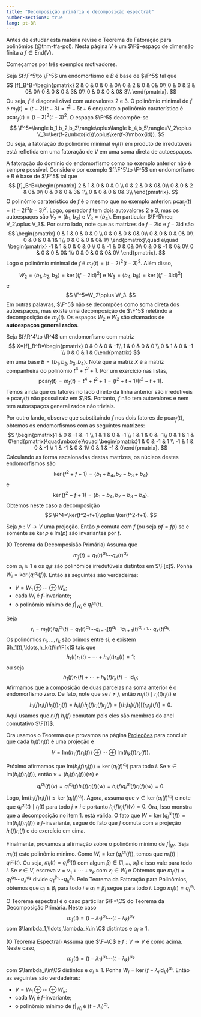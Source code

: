 ```yaml
--- 
title: "Decomposição primária e decomposição espectral"
number-sections: true
lang: pt-BR
--- 
```


Antes de estudar esta matéria revise o Teorema de Fatoração para polinômios (@thm-tfa-pol).
Nesta página $V$ é um $\F$-espaço de dimensão finita a $f\in\mbox{End}(V)$.

Começamos por três exemplos motivadores.

:::{#exm-}
Seja $f:\F^5\to \F^5$ um endomorfismo e $B$ é base de $\F^5$ tal que
$$
[f]_B^B=\begin{pmatrix}
2 & 0 & 0 & 0 & 0\\ 0 & 2 & 0 & 0& 0\\ 0 & 0 & 2 & 0& 0\\ 0 & 0 & 0 & 3& 0\\ 0 & 0 & 0 & 0& 3\\
\end{pmatrix}.
$$
Ou seja, $f$ é diagonalizável com autovalores $2$ e $3$. O polinômio minimal de $f$ é $m_f(t)=(t-2)(t-3)=t^2-5t+6$ enquanto o polinômio caraterístico é $\mbox{pcar}_f(t)=(t-2)^3(t-3)^2$. O espaço $\F^5$ decompõe-se
$$
\F^5=\langle b_1,b_2,b_3\rangle\oplus\langle b_4,b_5\rangle=V_2\oplus V_3=\ker(f-2\mbox{id})\oplus\ker(f-3\mbox{id}).
$$
Ou seja, a fatoração do polinômio minimal $m_f(t)$ em produto de irredutúveis está refletida em uma fatoração de $V$ em uma soma direta de autoespaços.
:::


:::{#exm-}
A fatoração do domínio do endomorfismo como no exemplo anterior não é sempre possível. Considere por exemplo
$f:\F^5\to \F^5$ um endomorfismo e $B$ é base de $\F^5$ tal que
$$
[f]_B^B=\begin{pmatrix}
2 & 1 & 0 & 0 & 0 \\ 0 & 2 & 0 & 0& 0\\ 0 & 0 & 2 & 0& 0\\ 0 & 0 & 0 & 3& 1\\ 0 & 0 & 0 & 0& 3\\
\end{pmatrix}.
$$
O polinômio caraterístico de $f$ é o mesmo que no exemplo anterior: $\mbox{pcar}_f(t)=(t-2)^3(t-3)^2$. Logo,  operador $f$ tem dois autovalores $2$ e $3$, mas os autoespaços são $V_2=\langle b_1,b_3\rangle$ e $V_3=\langle b_4\rangle$. Em particular $\F^5\neq V_2\oplus V_3$. Por outro lado, note que as matrizes de $f-2\mbox{id}$ e $f-3\mbox{id}$ são
$$
\begin{pmatrix}
0 & 1 & 0 & 0  & 0 \\ 0 & 0 & 0 & 0& 0\\ 0 & 0 & 0 & 0& 0\\ 0 & 0 & 0 & 1& 1\\ 0 & 0 & 0 & 0& 1\\
\end{pmatrix}\quad e\quad
\begin{pmatrix}
-1 & 1 & 0 & 0 & 0 \\ 0 & -1 & 0 & 0& 0\\ 0 & 0 & -1 & 0& 0\\ 0 & 0 & 0 & 0& 1\\ 0 & 0 & 0 & 0& 0\\
\end{pmatrix}.
$$
Logo o polinômio minimal de $f$ é $m_f(t)=(t-2)^2(t-3)^2$. Além disso,
$$
W_2=\langle b_1,b_2,b_3\rangle =\ker[(f-2\mbox{id})^2]\mbox{ e }W_3=\langle b_4,b_5\rangle =\ker[(f-3\mbox{id})^2]
$$
e
$$
\F^5=W_2\oplus W_3.
$$
Em outras palavras, $\F^5$ não se decompões como soma direta dos autoespaços, mas existe uma decomposição de $\F^5$ reletindo a decomposição de $m_f(t)$. Os espaços $W_2$ e $W_3$ são chamados de <b>autoespaços generalizados</b>.
:::


:::{#exm-}
Seja $f:\R^4\to \R^4$ um endomorfismo com matriz
$$
X=[f]_B^B=\begin{pmatrix} 0 & 0 & 0 & -1\\ 1 & 0 & 0 & 0 \\ 0 & 1 & 0 & -1 \\ 0 & 0 & 1 & 0\end{pmatrix}
$$
em uma base $B=\{b_1,b_2,b_3,b_4\}$.  Note que a matriz $X$ é a matriz companheira do polinômio $t^4+t^2+1$. Por um exercício nas listas,
$$
\mbox{pcar}_f(t)=m_f(t)=t^4+t^2+1=(t^2+t+1)(t^2-t+1).
$$
Temos ainda que os fatores no lado direito da linha anterior são irredutíveis e $\mbox{pcar}_f(t)$ não possui raiz em $\R$. Portanto, $f$ não tem autovalores e nem tem autoespaços generalizados não triviais.

Por outro lando, observe que substituindo $f$ nos dois fatores de $\mbox{pcar}_f(t)$, obtemos os endomorfismos com as seguintes matrizes:
$$
\begin{pmatrix}1 & 0 & -1 & -1 \\ 1 & 1 & 0 & -1 \\ 1 & 1 & 0 & -1\\ 0 & 1 & 1 & 0\end{pmatrix}\quad\mbox{e}\quad
\begin{pmatrix}1 & 0 & -1 & 1 \\ -1 & 1 & 0 & -1 \\ 1 & -1 & 0 & 1\\ 0 & 1 & -1 & 0\end{pmatrix}.
$$
Calculando as forma escalonadas destas matrizes, os núcleos destes endomorfismos são
$$
\ker (f^2+f+1)=\langle b_1+b_4,b_2-b_3+b_4\rangle
$$
e
$$
\ker (f^2-f+1)=\langle b_1-b_4,b_2+b_3+b_4\rangle.
$$
Obtemos neste caso a decomposição
$$
\R^4=\ker(f^2+f+1)\oplus \ker(f^2-f+1).
$$

:::


:::{#exr-}
Seja $p:V\to V$ uma projeção. Então $p$ comuta com $f$ (ou seja $pf=fp$) se e somente se $\ker p$ e $\mbox{Im}(p)$ são invariantes por $f$.
:::


:::{#thm-}
(O Teorema da Decomposisão Primária)
Assuma que
$$
m_f(t)=q_1(t)^{\alpha_1}\cdots q_k(t)^{\alpha_k}
$$
com $\alpha_i\geq 1$ e os $q_is$ são polinômios irredutúveis distintos em $\F[x]$. Ponha $W_i=\ker (q_i^{\alpha_i}(f))$. Então as seguintes são verdadeiras:


 -  $V=W_1\oplus\cdots\oplus W_k$;
 -  cada $W_i$ é $f$-invariante;
 -  o polinômio mínimo de $f|_{W_i}$ é $q_i^{\alpha_i}(t)$.

:::


:::{.proof}
Seja
$$
r_i=m_f(t)/q_i^{\alpha_i}(t)=q_1(t)^{\alpha_1}\cdots q_{i-1}(t)^{\alpha_{i-1}}q_{i+1}(t)^{\alpha_{i+1}}\cdots q_k(t)^{\alpha_k}.
$$
Os polinômios $r_1,\ldots,r_k$ são primos entre si, e existem $h_1(t),\ldots,h_k(t)\in\F[x]$ tais que
$$
h_1(t)r_1(t)+\cdots+h_k(t)r_k(t)=1;
$$
ou seja
$$
h_1(f)r_1(f)+\cdots+h_k(f)r_k(f)=\mbox{id}_V;
$$
Afirmamos que a composição de duas parcelas na soma anterior é o endomorfismo zero. De fato, note que se $i\neq j$, então $m_f(t)\mid r_i(t)r_j(t)$ e
$$
h_i(f)r_i(f)h_j(f)r_j(f)=h_i(f)h_j(f)r_i(f)r_j(f)=[(h_ih_j)(f)][(r_ir_j)(f)]=0.
$$
Aqui usamos que $r_i(f)$ $h_j(f)$ comutam pois eles são membros do anel comutativo $\F[f]$.

Ora usamos o Teorema que provamos na página <a href="https://schcs.github.io/WP/index.php/ensino/algebra-linear-ii/projecoes/">Projeções</a> para concluir que cada $h_i(f)r_i(f)$ é uma projeção e
$$
V=\mbox{Im}(h_1(f)r_1(f))\oplus\cdots\oplus \mbox{Im}(h_k(f)r_k(f)).
$$

Próximo afirmamos que $\mbox{Im}(h_i(f)r_i(f))=\ker(q_i(f)^{\alpha_i})$ para todo $i$.
Se $v\in \mbox{Im}(h_i(f)r_i(f))$, então $v=(h_i(f)r_i(f))(w)$ e
$$
q_i^{\alpha_i}(f)(v)=q_i^{\alpha_i}(f)h_i(f)r_i(f)(w)=h_i(f)q_i^{\alpha_i}(f)r_i(f)(w)=0.
$$
Logo, $\mbox{Im}(h_i(f)r_i(f))\leq \ker(q_i(f)^{\alpha_i})$. Agora, assuma que $v\in \ker(q_i(f)^{\alpha_i})$ e note que $q_i^{\alpha_i}(t)\mid r_j(t)$ para todo $j\neq i$ e portanto $h_j(f)r_j(f)(v)=0$. Ora,
\begin{align*}
v&=\mbox{id}_V(v)=(h_1(f)r_1(f)+\cdots+h_i(f)r_i(f)+\cdots+h_k(f)r_k(f))(v)\\&=h_i(f)r_i(f)(v)\in \mbox{Im}(h_i(f)r_i(f)).
\end{align*}
Isso monstra que a decomposição no item 1. está válida. O fato que $W=\ker(q_i^{\alpha_i}(f))=\mbox{Im}(h_i(f)r_i(f))$ é $f$-invariante, segue do fato que $f$ comuta com a projeção $h_i(f)r_i(f)$ e do exercício em cima.

Finalmente, provamos a afirmação sobre o polinômio mínimo de $f|_{W_i}$. Seja $m_i(t)$ este polinômio mínimo. Como $W_i=\ker(q_i^{\alpha_i}(f))$, temos que $m_i(t)\mid q_i^{\alpha_i}(t)$. Ou seja, $m_i(t)=q_i^{\beta_i}(t)$ com algum $\beta_i\in\{1,\ldots,\alpha_i\}$ e isso vale para todo $i$. Se $v\in V$, escreva $v=v_1+\cdots+v_k$ com $v_i\in W_i$ e
\begin{align*}
q_1^{\beta_1}(f)\cdots q_k^{\beta_k}(f)(v)&=q_1^{\beta_1}(f)\cdots q_k^{\beta_k}(f)(v_1+\cdots+v_k)\\&=
q_1^{\beta_1}(f)\cdots q_k^{\beta_k}(f)(v_1)+\cdots+q_1^{\beta_1}(f)\cdots q_k^{\beta_k}(f)(v_k)\\&=0.
\end{align*}
Obtemos que $m_f(t)=q_1^{\alpha_1}\cdots q_k^{\alpha_k}$ divide $q_1^{\beta_1}\cdots q_k^{\beta_k}$. Pelo Teorema da Fatoração para Polinômios, obtemos que $\alpha_i\leq \beta_i$ para todo $i$ e $\alpha_i=\beta_i$ segue para todo $i$. Logo $m_i(t)=q_i^{\alpha_i}$.

:::

O Teorema espectral é o caso particilar $\F=\C$ do Teorema da Decomposição Primária. Neste caso
$$
m_f(t)=(t-\lambda_1)^{\alpha_1}\cdots (t-\lambda_k)^{\alpha_k}
$$
com $\lambda_1,\ldots,\lambda_k\in \C$ distintos e $\alpha_i\geq 1$.

:::{#thm-}
(O Teorema Espectral)
Assuma que $\F=\C$ e $f:V\to V$ é como acima. Neste caso,
$$
m_f(t)=(t-\lambda_1)^{\alpha_1}\cdots (t-\lambda_k)^{\alpha_k}
$$
com $\lambda_i\in\C$ distintos e $\alpha_i\geq 1$. Ponha $W_i=\ker (f-\lambda_i\mbox{id}_V)^{\alpha_i}$. Então as seguintes são verdadeiras:


 -  $V=W_1\oplus\cdots\oplus W_k$;
 -  cada $W_i$ é $f$-invariante;
 -  o polinômio mínimo de $f|_{W_i}$ é $(t-\lambda_i)^{\alpha_i}$.

:::
